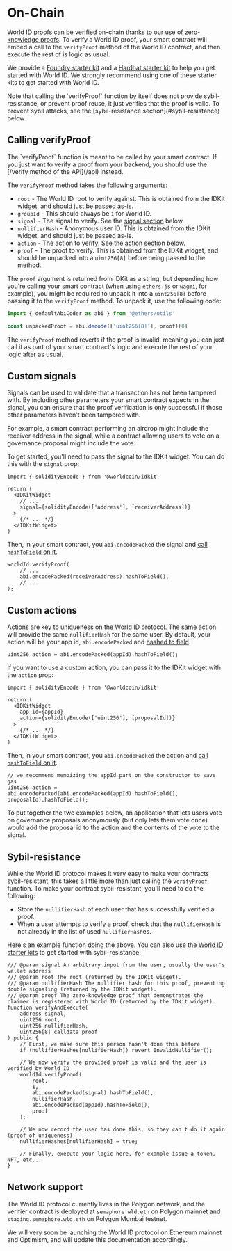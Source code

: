 
# On-Chain

World ID proofs can be verified on-chain thanks to our use of [zero-knowledge proofs](/advanced/protocol-internals). To verify a World ID proof, your smart contract will embed a call to the `verifyProof` method of the World ID contract, and then execute the rest of is logic as usual.

We provide a [Foundry starter kit](https://github.com/worldcoin/world-id-starter) and a [Hardhat starter kit](https://github.com/worldcoin/world-id-starter-hardhat) to help you get started with World ID. We strongly recommend using one of these starter kits to get started with World ID.

<Callout type="caution">
  Note that calling the `verifyProof` function by itself does not provide
  sybil-resistance, or prevent proof reuse, it just verifies that the proof is
  valid. To prevent sybil attacks, see the [sybil-resistance
  section](#sybil-resistance) below.
</Callout>

## Calling verifyProof

<Callout type="note">
  The `verifyProof` function is meant to be called by your smart contract. If
  you just want to verify a proof from your backend, you should use the [/verify
  method of the API](/api) instead.
</Callout>

The `verifyProof` method takes the following arguments:

- `root` - The World ID root to verify against. This is obtained from the IDKit widget, and should just be passed as-is.
- `groupId` - This should always be `1` for World ID.
- `signal` - The signal to verify. See the [signal section](#custom-signals) below.
- `nullifierHash` - Anonymous user ID. This is obtained from the IDKit widget, and should just be passed as-is.
- `action` - The action to verify. See the [action section](#custom-actions) below.
- `proof` - The proof to verify. This is obtained from the IDKit widget, and should be unpacked into a `uint256[8]` before being passed to the method.

The `proof` argument is returned from IDKit as a string, but depending how you're calling your smart contract (when using `ethers.js` or `wagmi`, for example), you might be required to unpack it into a `uint256[8]` before passing it to the `verifyProof` method. To unpack it, use the following code:

```ts
import { defaultAbiCoder as abi } from '@ethers/utils'

const unpackedProof = abi.decode(['uint256[8]'], proof)[0]
```

The `verifyProof` method reverts if the proof is invalid, meaning you can just call it as part of your smart contract's logic and execute the rest of your logic after as usual.

## Custom signals

Signals can be used to validate that a transaction has not been tampered with. By including other parameters your smart contract expects in the signal, you can ensure that the proof verification is only successful if those other parameters haven't been tampered with.

For example, a smart contract performing an airdrop might include the receiver address in the signal, while a contract allowing users to vote on a governance proposal might include the vote.

To get started, you'll need to pass the signal to the IDKit widget. You can do this with the `signal` prop:

```tsx focus=1,6
import { solidityEncode } from '@worldcoin/idkit'

return (
  <IDKitWidget
    // ...
    signal={solidityEncode(['address'], [receiverAddress])}
  >
    {/* ... */}
  </IDKitWidget>
)
```

Then, in your smart contract, you `abi.encodePacked` the signal and [call `hashToField` on it](https://github.com/worldcoin/world-id-starter/blob/main/src/helpers/ByteHasher.sol).

```solidity
worldId.verifyProof(
    // ...
    abi.encodePacked(receiverAddress).hashToField(),
    // ...
);
```

## Custom actions

Actions are key to uniqueness on the World ID protocol. The same action will provide the same `nullifierHash` for the same user. By default, your action will be your app id, `abi.encodePacked` and [hashed to field](https://github.com/worldcoin/world-id-starter/blob/main/src/helpers/ByteHasher.sol).

```solidity
uint256 action = abi.encodePacked(appId).hashToField();
```

If you want to use a custom action, you can pass it to the IDKit widget with the `action` prop:

```tsx focus=1,6
import { solidityEncode } from '@worldcoin/idkit'

return (
  <IDKitWidget
    app_id={appId}
    action={solidityEncode(['uint256'], [proposalId])}
  >
    {/* ... */}
  </IDKitWidget>
)
```

Then, in your smart contract, you `abi.encodePacked` the action and [call `hashToField` on it](https://github.com/worldcoin/world-id-starter/blob/main/src/helpers/ByteHasher.sol).

```solidity
// we recommend memoizing the appId part on the constructor to save gas
uint256 action = abi.encodePacked(abi.encodePacked(appId).hashToField(), proposalId).hashToField();
```

<Callout type="note">
  To put together the two examples below, an application that lets users vote on
  governance proposals anonymously (but only lets them vote once) would add the
  proposal id to the action and the contents of the vote to the signal.
</Callout>

## Sybil-resistance

While the World ID protocol makes it very easy to make your contracts sybil-resistant, this takes a little more than just calling the `verifyProof` function. To make your contract sybil-resistant, you'll need to do the following:

- Store the `nullifierHash` of each user that has successfully verified a proof.
- When a user attempts to verify a proof, check that the `nullifierHash` is not already in the list of used `nullifierHash`es.

Here's an example function doing the above. You can also use the [World ID starter kits](#on-chain) to get started with sybil-resistance.

```solidity
/// @param signal An arbitrary input from the user, usually the user's wallet address
/// @param root The root (returned by the IDKit widget).
/// @param nullifierHash The nullifier hash for this proof, preventing double signaling (returned by the IDKit widget).
/// @param proof The zero-knowledge proof that demonstrates the claimer is registered with World ID (returned by the IDKit widget).
function verifyAndExecute(
    address signal,
    uint256 root,
    uint256 nullifierHash,
    uint256[8] calldata proof
) public {
    // First, we make sure this person hasn't done this before
    if (nullifierHashes[nullifierHash]) revert InvalidNullifier();

    // We now verify the provided proof is valid and the user is verified by World ID
    worldId.verifyProof(
        root,
        1,
        abi.encodePacked(signal).hashToField(),
        nullifierHash,
        abi.encodePacked(appId).hashToField(),
        proof
    );

    // We now record the user has done this, so they can't do it again (proof of uniqueness)
    nullifierHashes[nullifierHash] = true;

    // Finally, execute your logic here, for example issue a token, NFT, etc...
}
```

## Network support

The World ID protocol currently lives in the Polygon network, and the verifier contract is deployed at `semaphore.wld.eth` on Polygon mainnet and `staging.semaphore.wld.eth` on Polygon Mumbai testnet.

We will very soon be launching the World ID protocol on Ethereum mainnet and Optimism, and will update this documentation accordingly.
